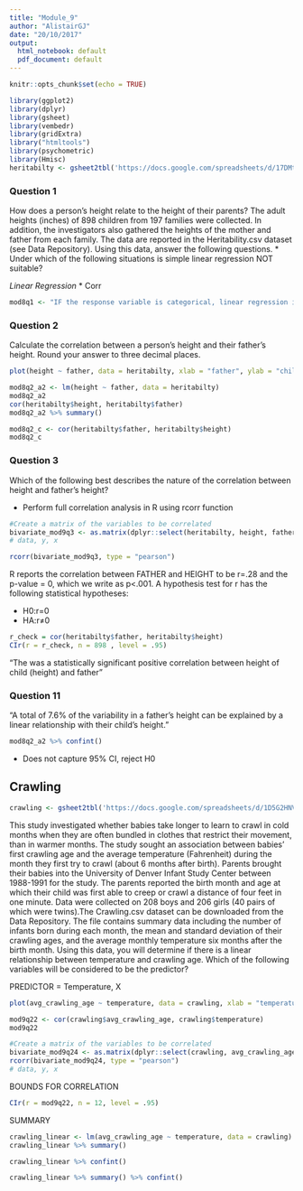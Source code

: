 ```yaml
---
title: "Module_9"
author: "AlistairGJ"
date: "20/10/2017"
output:
  html_notebook: default
  pdf_document: default
---
```


```r
knitr::opts_chunk$set(echo = TRUE)
```

```r
library(ggplot2)
library(dplyr)
library(gsheet)
library(vembedr)
library(gridExtra)
library("htmltools")
library(psychometric)
library(Hmisc)
heritabilty <- gsheet2tbl('https://docs.google.com/spreadsheets/d/17DMtUmnE8yz4s1aJFxDICL0gW_L8cnCUKnZgQ-rqeB4/edit?usp=sharing')
```

### Question 1
How does a person's height relate to the height of their parents? The adult heights (inches) of 898 children from 197 families were collected. In addition, the investigators also gathered the heights of the mother and father from each family. The data are reported in the Heritability.csv dataset (see Data Repository). Using this data, answer the following questions. 
* Under which of the following situations is simple linear regression NOT suitable?

*Linear Regression*
* Corr

```r
mod8q1 <- "IF the response variable is categorical, linear regression is NOT suitable"
```

### Question 2

Calculate the correlation between a person's height and their father's height. Round your answer to three decimal places.

```r
plot(height ~ father, data = heritabilty, xlab = "father", ylab = "child")
```

```r
mod8q2_a2 <- lm(height ~ father, data = heritabilty)
mod8q2_a2
cor(heritabilty$height, heritabilty$father)
mod8q2_a2 %>% summary() 
```

```r
mod8q2_c <- cor(heritabilty$father, heritabilty$height)
mod8q2_c
```

### Question 3
Which of the following best describes the nature of the correlation between height and father's height?

* Perform full correlation analysis in R using rcorr function 

```r
#Create a matrix of the variables to be correlated
bivariate_mod9q3 <- as.matrix(dplyr::select(heritabilty, height, father))
# data, y, x
```

```r
rcorr(bivariate_mod9q3, type = "pearson")
```
R reports the correlation between FATHER and HEIGHT to be r=.28 and the p-value = 0, which we write as p<.001. A hypothesis test for r has the following statistical hypotheses:

* H0:r=0
* HA:r≠0

```r
r_check = cor(heritabilty$father, heritabilty$height)
CIr(r = r_check, n = 898 , level = .95)
```

"The was a statistically significant positive correlation between height of child (height) and father"

### Question 11

"A total of 7.6% of the variability in a father's height can be explained by a linear relationship with their child's height."

```r
mod8q2_a2 %>% confint()
```

- Does not capture 95% CI, reject H0

## Crawling

```r
crawling <- gsheet2tbl('https://docs.google.com/spreadsheets/d/1D5G2HNVSJOFeAp8-x2BHD-uM4CFwb0-LG5jSf__IgzU/edit?usp=sharing')
```

This study investigated whether babies take longer to learn to crawl in cold months when they are often bundled in clothes that restrict their movement, than in warmer months. The study sought an association between babies' first crawling age and the average temperature (Fahrenheit) during the month they first try to crawl (about 6 months after birth). Parents brought their babies into the University of Denver Infant Study Center between 1988-1991 for the study. The parents reported the birth month and age at which their child was first able to creep or crawl a distance of four feet in one minute. Data were collected on 208 boys and 206 girls (40 pairs of which were twins).The Crawling.csv dataset can be downloaded from the Data Repository. The file contains summary data including the number of infants born during each month, the mean and standard deviation of their crawling ages, and the average monthly temperature six months after the birth month. Using this data, you will determine if there is a linear relationship between temperature and crawling age. Which of the following variables will be considered to be the predictor?

PREDICTOR = Temperature, X


```r
plot(avg_crawling_age ~ temperature, data = crawling, xlab = "temperature", ylab = "av_crawling_age")
```


```r
mod9q22 <- cor(crawling$avg_crawling_age, crawling$temperature)
mod9q22
```

```r
#Create a matrix of the variables to be correlated
bivariate_mod9q24 <- as.matrix(dplyr::select(crawling, avg_crawling_age, temperature))
rcorr(bivariate_mod9q24, type = "pearson")
# data, y, x
```

BOUNDS FOR CORRELATION

```r
CIr(r = mod9q22, n = 12, level = .95)
```

SUMMARY

```r
crawling_linear <- lm(avg_crawling_age ~ temperature, data = crawling)
crawling_linear %>% summary()
```

```r
crawling_linear %>% confint()
```

```r
crawling_linear %>% summary() %>% confint()
```































